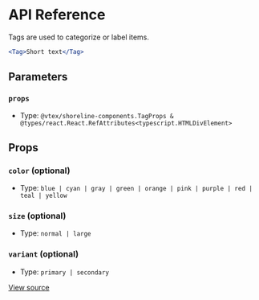 # API Reference

Tags are used to categorize or label items.

```jsx
<Tag>Short text</Tag>
```

## Parameters

### `props`

- Type: `@vtex/shoreline-components.TagProps & @types/react.React.RefAttributes<typescript.HTMLDivElement>`

## Props

### `color` (optional)

- Type: `blue | cyan | gray | green | orange | pink | purple | red | teal | yellow`

### `size` (optional)

- Type: `normal | large`

### `variant` (optional)

- Type: `primary | secondary`

[View source](https://github.com/vtex/shoreline/blob/43ae59ddd/packages/components/src/tag/tag.tsx#L10)
